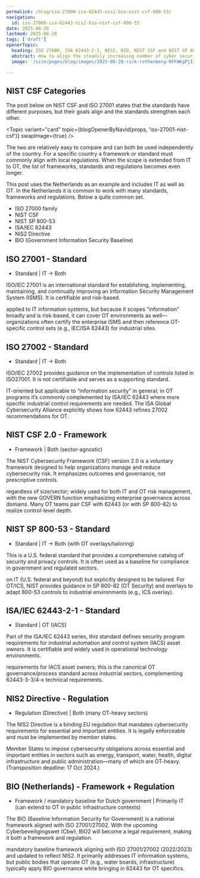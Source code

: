 ```yaml
---
permalink: /blog/iso-27000-isa-62443-nis2-bio-nist-csf-800-53/
navigation:
  id: iso-27000-isa-62443-nis2-bio-nist-csf-800-53
date: 2025-08-28
lastmod: 2025-08-28
tags: ['draft']
openerTopic:
  heading: ISO 27000, ISA 62443-2-1, NIS2, BIO, NIST CSF and NIST SP 800-53
  abstract: How to align the steadily increasing number of cyber security frameworks, standards and regulations in the Netherlands?
  image: '/site/pages/blog/images/2025-08-28-rick-rothenberg-RFFWKgPjI3U-unsplash.jpg'

---
```



## NIST CSF Categories

The post below on NIST CSF and ISO 27001 states that the standards have
different purposes, but their goals align and the standards strengthen each
other.

<Topic variant="card" topic={blogOpenerByNavId(props, 'iso-27001-nist-csf')} swapImage={true} />

The two are relatively easy to compare and can both be used independently of the
country. For a specific country a framework or standard must commonly align with
local regulations. When the scope is extended from IT to OT, the list of
frameworks, standards and regulations becomes even longer.

This post uses the Netherlands as an example and includes IT as well as OT. In
the Netherlands it is common to work with many standards, frameworks and
regulations. Below a quite common set.

- ISO 27000 family
- NIST CSF
- NIST SP 800-53
- ISA/IEC 62443
- NIS2 Directive
- BIO (Government Information Security Baseline)


## ISO 27001 - Standard
- Standard | IT → Both

ISO/IEC 27001 is an international standard for establishing, implementing,
maintaining, and continually improving an Information Security Management System
(ISMS). It is certifiable and risk-based.

applied to IT information systems, but because it scopes “information” broadly
and is risk-based, it can cover OT environments as well—organizations often
certify the enterprise ISMS and then reference OT-specific control sets (e.g.,
IEC/ISA 62443) for industrial sites.

## ISO 27002 - Standard
- Standard | IT → Both

ISO/IEC 27002 provides guidance on the implementation of controls listed in
ISO27001. It is not certifiable and serves as a supporting standard.

IT-oriented but applicable to “information security” in general; in OT
programs it’s commonly complemented by ISA/IEC 62443 where more specific
industrial control requirements are needed. The ISA Global Cybersecurity
Alliance explicitly shows how 62443 refines 27002 recommendations for
OT.


## NIST CSF 2.0 - Framework
- Framework | Both (sector-agnostic)

The NIST Cybersecurity Framework (CSF) version 2.0 is a voluntary framework
designed to help organizations manage and reduce cybersecurity risk. It
emphasizes outcomes and governance, not prescriptive controls.

regardless of size/sector; widely used for both IT and OT risk management, with
the new GOVERN function emphasizing enterprise governance across domains. Many
OT teams pair CSF with 62443 (or with SP 800-82) to realize control-level depth.


## NIST SP 800-53 - Standard
- Standard | IT → Both (with OT overlays/tailoring)

This is a U.S. federal standard that provides a comprehensive catalog of
security and privacy controls. It is often used as a baseline for compliance in
government and regulated sectors.

on IT (U.S. federal and beyond) but explicitly designed to be tailored. For
OT/ICS, NIST provides guidance in SP 800-82 (OT Security) and overlays to adapt
800-53 controls to industrial environments (e.g., ICS overlay).


## ISA/IEC 62443-2-1 - Standard
- Standard | OT (IACS)

Part of the ISA/IEC 62443 series, this standard defines security program
requirements for industrial automation and control system (IACS) asset owners.
It is certifiable and widely used in operational technology environments.

requirements for IACS asset owners; this is the canonical OT governance/process
standard across industrial sectors, complementing 62443-3-3/4-x technical
requirements.


## NIS2 Directive - Regulation
- Regulation (Directive) | Both (many OT-heavy sectors)

The NIS2 Directive is a binding EU regulation that mandates cybersecurity
requirements for essential and important entities. It is legally enforceable and
must be implemented by member states.

Member States to impose cybersecurity obligations across essential and important
entities in sectors such as energy, transport, water, health, digital
infrastructure and public administration—many of which are OT-heavy.
(Transposition deadline: 17 Oct 2024.)


## BIO (Netherlands) - Framework + Regulation  
- Framework / mandatory baseline for Dutch government | Primarily IT (can extend to OT in public infrastructure contexts)

The BIO (Baseline Information Security for Government) is a national framework
aligned with ISO 27001/27002. With the upcoming Cyberbeveiligingswet (Cbw), BIO2
will become a legal requirement, making it both a framework and regulation.

mandatory baseline framework aligning with ISO 27001/27002 (2022/2023) and
updated to reflect NIS2. It primarily addresses IT information systems, but
public bodies that operate OT (e.g., water boards, infrastructure) typically
apply BIO governance while bringing in 62443 for OT specifics.
